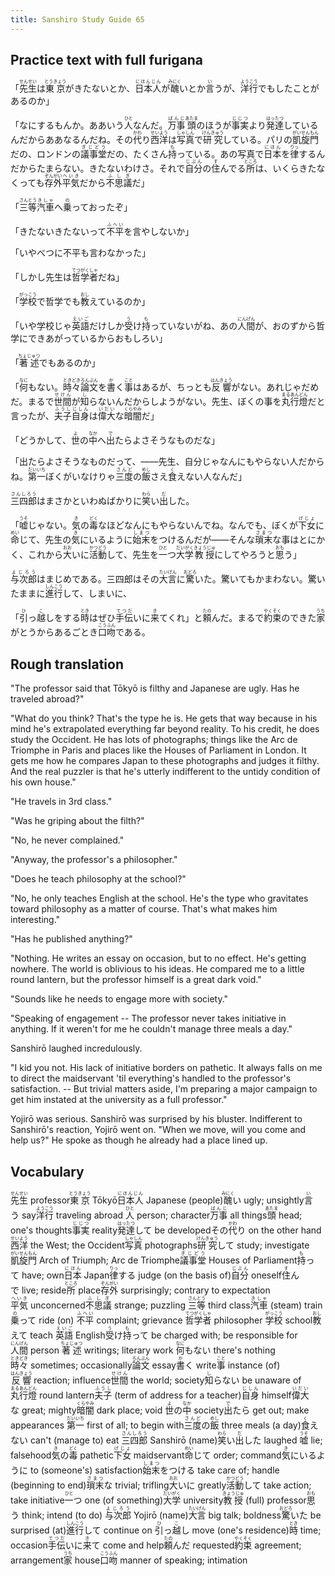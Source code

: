 ```yaml
---
title: Sanshiro Study Guide 65
---
```


## Practice text with full furigana

<p>
「<ruby><rb>先生</rb><rt>せんせい</rt></ruby>は<ruby><rb>東京</rb><rt>とうきょう</rt></ruby>がきたないとか、<ruby><rb>日本人</rb><rt>にほんじん</rt></ruby>が<ruby><rb>醜</rb><rt>みにく</rt></ruby>いとか<ruby><rb>言</rb><rt>い</rt></ruby>うが、<ruby><rb>洋行</rb><rt>ようこう</rt></ruby>でもしたことがあるのか」
</p>

<p>
「なにするもんか。ああいう<ruby><rb>人</rb><rt>ひと</rt></ruby>なんだ。<ruby><rb>万事</rb><rt>ばんじ</rt></ruby><ruby><rb>頭</rb><rt>あたま</rt></ruby>のほうが<ruby><rb>事実</rb><rt>じじつ</rt></ruby>より<ruby><rb>発達</rb><rt>はったつ</rt></ruby>しているんだからああなるんだね。その<ruby><rb>代</rb><rt>かわ</rt></ruby>り<ruby><rb>西洋</rb><rt>せいよう</rt></ruby>は<ruby><rb>写真</rb><rt>しゃしん</rt></ruby>で<ruby><rb>研究</rb><rt>けんきゅう</rt></ruby>している。パリの<ruby><rb>凱旋門</rb><rt>がいせんもん</rt></ruby>だの、ロンドンの<ruby><rb>議事堂</rb><rt>ぎじどう</rt></ruby>だの、たくさん<ruby><rb>持</rb><rt>も</rt></ruby>っている。あの写真で<ruby><rb>日本</rb><rt>にほん</rt></ruby>を<ruby><rb>律</rb><rt>りっ</rt></ruby>するんだからたまらない。きたないわけさ。それで<ruby><rb>自分</rb><rt>じぶん</rt></ruby>の<ruby><rb>住</rb><rt>す</rt></ruby>んでる<ruby><rb>所</rb><rt>ところ</rt></ruby>は、いくらきたなくっても<ruby><rb>存外</rb><rt>ぞんがい</rt></ruby><ruby><rb>平気</rb><rt>へいき</rt></ruby>だから<ruby><rb>不思議</rb><rt>ふしぎ</rt></ruby>だ」
</p>

<p>
「<ruby><rb>三等</rb><rt>さんとう</rt></ruby><ruby><rb>汽車</rb><rt>きしゃ</rt></ruby>へ<ruby><rb>乗</rb><rt>の</rt></ruby>っておったぞ」
</p>

<p>
「きたないきたないって<ruby><rb>不平</rb><rt>ふへい</rt></ruby>を言やしないか」
</p>

「いやべつに不平も言わなかった」

<p>
「しかし先生は<ruby><rb>哲学者</rb><rt>てつがくしゃ</rt></ruby>だね」
</p>

<p>
「<ruby><rb>学校</rb><rt>がっこう</rt></ruby>で哲学でも<ruby><rb>教</rb><rt>おし</rt></ruby>えているのか」
</p>

<p>
「いや学校じゃ<ruby><rb>英語</rb><rt>えいご</rt></ruby>だけしか<ruby><rb>受</rb><rt>う</rt></ruby>け<ruby><rb>持</rb><rt>も</rt></ruby>っていないがね、あの<ruby><rb>人間</rb><rt>にんげん</rt></ruby>が、おのずから哲学にできあがっているからおもしろい」
</p>

<p>
「<ruby><rb>著述</rb><rt>ちょじゅつ</rt></ruby>でもあるのか」
</p>

<p>
「<ruby><rb>何</rb><rt>なに</rt></ruby>もない。<ruby><rb>時々</rb><rt>ときどき</rt></ruby><ruby><rb>論文</rb><rt>ろんぶん</rt></ruby>を<ruby><rb>書</rb><rt>か</rt></ruby>く<ruby><rb>事</rb><rt>こと</rt></ruby>はあるが、ちっとも<ruby><rb>反響</rb><rt>はんきょう</rt></ruby>がない。あれじゃだめだ。まるで<ruby><rb>世間</rb><rt>せけん</rt></ruby>が<ruby><rb>知</rb><rt>し</rt></ruby>らないんだからしようがない。先生、ぼくの事を<ruby><rb>丸行燈</rb><rt>まるあんどん</rt></ruby>だと言ったが、<ruby><rb>夫子</rb><rt>ふうし</rt></ruby><ruby><rb>自身</rb><rt>じしん</rt></ruby>は<ruby><rb>偉大</rb><rt>いだい</rt></ruby>な<ruby><rb>暗闇</rb><rt>くらやみ</rt></ruby>だ」
</p>

<p>
「どうかして、<ruby><rb>世</rb><rt>よ</rt></ruby>の<ruby><rb>中</rb><rt>なか</rt></ruby>へ<ruby><rb>出</rb><rt>で</rt></ruby>たらよさそうなものだな」
</p>

<p>
「出たらよさそうなものだって、――先生、自分じゃなんにもやらない人だからね。<ruby><rb>第一</rb><rt>だいいち</rt></ruby>ぼくがいなけりゃ<ruby><rb>三度</rb><rt>さんど</rt></ruby>の<ruby><rb>飯</rb><rt>めし</rt></ruby>さえ<ruby><rb>食</rb><rt>く</rt></ruby>えない人なんだ」
</p>

<p>
<ruby><rb>三四郎</rb><rt>さんしろう</rt></ruby>はまさかといわぬばかりに<ruby><rb>笑</rb><rt>わら</rt></ruby>い<ruby><rb>出</rb><rt>だ</rt></ruby>した。
</p>

<p>
「<ruby><rb>嘘</rb><rt>うそ</rt></ruby>じゃない。<ruby><rb>気</rb><rt>き</rt></ruby>の<ruby><rb>毒</rb><rt>どく</rt></ruby>なほどなんにもやらないんでね。なんでも、ぼくが<ruby><rb>下女</rb><rt>げじょ</rt></ruby>に<ruby><rb>命</rb><rt>めい</rt></ruby>じて、先生の<ruby><rb>気</rb><rt>き</rt></ruby>にいるように<ruby><rb>始末</rb><rt>しまつ</rt></ruby>をつけるんだが――そんな<ruby><rb>瑣末</rb><rt>さまつ</rt></ruby>な事はとにかく、これから<ruby><rb>大</rb><rt>おお</rt></ruby>いに<ruby><rb>活動</rb><rt>かつどう</rt></ruby>して、先生を<ruby><rb>一</rb><rt>ひと</rt></ruby>つ<ruby><rb>大学</rb><rt>だいがく</rt></ruby><ruby><rb>教授</rb><rt>きょうじゅ</rt></ruby>にしてやろうと<ruby><rb>思</rb><rt>おも</rt></ruby>う」
</p>

<p>
<ruby><rb>与次郎</rb><rt>よじろう</rt></ruby>はまじめである。三四郎はその<ruby><rb>大言</rb><rt>たいげん</rt></ruby>に<ruby><rb>驚</rb><rt>おどろ</rt></ruby>いた。驚いてもかまわない。驚いたままに<ruby><rb>進行</rb><rt>しんこう</rt></ruby>して、しまいに、
</p>

<p>
「<ruby><rb>引</rb><rt>ひ</rt></ruby>っ<ruby><rb>越</rb><rt>こ</rt></ruby>しをする<ruby><rb>時</rb><rt>とき</rt></ruby>はぜひ<ruby><rb>手伝</rb><rt>てつだ</rt></ruby>いに<ruby><rb>来</rb><rt>き</rt></ruby>てくれ」と<ruby><rb>頼</rb><rt>たの</rt></ruby>んだ。まるで<ruby><rb>約束</rb><rt>やくそく</rt></ruby>のできた<ruby><rb>家</rb><rt>うち</rt></ruby>がとうからあるごとき<ruby><rb>口吻</rb><rt>こうふん</rt></ruby>である。
</p>


## Rough translation

"The professor said that Tōkyō is filthy and Japanese are ugly. Has he traveled abroad?"

"What do you think? That's the type he is. He gets that way because in his mind he's extrapolated everything far beyond reality. To his credit, he does study the Occident. He has lots of photographs; things like the Arc de Triomphe in Paris and places like the Houses of Parliament in London. It gets me how he compares Japan to these photographs and judges it filthy. And the real puzzler is that he's utterly indifferent to the untidy condition of his own house."

"He travels in 3rd class."

"Was he griping about the filth?"

"No, he never complained."

"Anyway, the professor's a philosopher."

"Does he teach philosophy at the school?"

"No, he only teaches English at the school. He's the type who gravitates toward philosophy as a matter of course. That's what makes him interesting."

"Has he published anything?"

"Nothing. He writes an essay on occasion, but to no effect. He's getting nowhere. The world is oblivious to his ideas. He compared me to a little round lantern, but the professor himself is a great dark void."

"Sounds like he needs to engage more with society."

"Speaking of engagement -- The professor never takes initiative in anything. If it weren't for me he couldn't manage three meals a day."

Sanshirō laughed incredulously.

"I kid you not. His lack of initiative borders on pathetic. It always falls on me to direct the maidservant 'til everything's handled to the professor's satisfaction. -- But trivial matters aside, I'm preparing a major campaign to get him instated at the university as a full professor."

Yojirō was serious. Sanshirō was surprised by his bluster. Indifferent to Sanshirō's reaction, Yojirō went on. "When we move, will you come and help us?" He spoke as though he already had a place lined up. 


## Vocabulary

<p>
<span class="vocabstudy"><ruby><rb>先生</rb><rt>せんせい</rt></ruby>&nbsp;professor</span><span class="vocabstudy"><ruby><rb>東京</rb><rt>とうきょう</rt></ruby>&nbsp;Tōkyō</span><span class="vocabstudy"><ruby><rb>日本人</rb><rt>にほんじん</rt></ruby>&nbsp;Japanese (people)</span><span class="vocabstudy"><ruby><rb>醜</rb><rt>みにく</rt></ruby>い&nbsp;ugly; unsightly</span><span class="vocabstudy"><ruby><rb>言</rb><rt>い</rt></ruby>う&nbsp;say</span><span class="vocabstudy"><ruby><rb>洋行</rb><rt>ようこう</rt></ruby>&nbsp;traveling abroad</span>
<span class="vocabstudy"><ruby><rb>人</rb><rt>ひと</rt></ruby>&nbsp;person; character</span><span class="vocabstudy"><ruby><rb>万事</rb><rt>ばんじ</rt></ruby>&nbsp;all things</span><span class="vocabstudy"><ruby><rb>頭</rb><rt>あたま</rt></ruby>&nbsp;head; one's thoughts</span><span class="vocabstudy"><ruby><rb>事実</rb><rt>じじつ</rt></ruby>&nbsp;reality</span><span class="vocabstudy"><ruby><rb>発達</rb><rt>はったつ</rt></ruby>して&nbsp;be developed</span><span class="vocabstudy">その<ruby><rb>代</rb><rt>かわ</rt></ruby>り&nbsp;on the other hand</span><span class="vocabstudy"><ruby><rb>西洋</rb><rt>せいよう</rt></ruby>&nbsp;the West; the Occident</span><span class="vocabstudy"><ruby><rb>写真</rb><rt>しゃしん</rt></ruby>&nbsp;photographs</span><span class="vocabstudy"><ruby><rb>研究</rb><rt>けんきゅう</rt></ruby>して&nbsp;study; investigate</span><span class="vocabstudy"><ruby><rb>凱旋門</rb><rt>がいせんもん</rt></ruby>&nbsp;Arch of Triumph; Arc de Triomphe</span><span class="vocabstudy"><ruby><rb>議事堂</rb><rt>ぎじどう</rt></ruby>&nbsp;Houses of Parliament</span><span class="vocabstudy"><ruby><rb>持</rb><rt>も</rt></ruby>って&nbsp;have; own</span><span class="vocabstudy"><ruby><rb>日本</rb><rt>にほん</rt></ruby>&nbsp;Japan</span><span class="vocabstudy"><ruby><rb>律</rb><rt>りっ</rt></ruby>する&nbsp;judge (on the basis of)</span><span class="vocabstudy"><ruby><rb>自分</rb><rt>じぶん</rt></ruby>&nbsp;oneself</span><span class="vocabstudy"><ruby><rb>住</rb><rt>す</rt></ruby>んで&nbsp;live; reside</span><span class="vocabstudy"><ruby><rb>所</rb><rt>ところ</rt></ruby>&nbsp;place</span><span class="vocabstudy"><ruby><rb>存外</rb><rt>ぞんがい</rt></ruby>&nbsp;surprisingly; contrary to expectation</span><span class="vocabstudy"><ruby><rb>平気</rb><rt>へいき</rt></ruby>&nbsp;unconcerned</span><span class="vocabstudy"><ruby><rb>不思議</rb><rt>ふしぎ</rt></ruby>&nbsp;strange; puzzling</span>
<span class="vocabstudy"><ruby><rb>三等</rb><rt>さんとう</rt></ruby>&nbsp;third class</span><span class="vocabstudy"><ruby><rb>汽車</rb><rt>きしゃ</rt></ruby>&nbsp;(steam) train</span><span class="vocabstudy"><ruby><rb>乗</rb><rt>の</rt></ruby>って&nbsp;ride (on)</span>
<span class="vocabstudy"><ruby><rb>不平</rb><rt>ふへい</rt></ruby>&nbsp;complaint; grievance</span>
<span class="vocabstudy"><ruby><rb>哲学者</rb><rt>てつがくしゃ</rt></ruby>&nbsp;philosopher</span>
<span class="vocabstudy"><ruby><rb>学校</rb><rt>がっこう</rt></ruby>&nbsp;school</span><span class="vocabstudy"><ruby><rb>教</rb><rt>おし</rt></ruby>えて&nbsp;teach</span>
<span class="vocabstudy"><ruby><rb>英語</rb><rt>えいご</rt></ruby>&nbsp;English</span><span class="vocabstudy"><ruby><rb>受</rb><rt>う</rt></ruby>け<ruby><rb>持</rb><rt>も</rt></ruby>って&nbsp;be charged with; be responsible for</span><span class="vocabstudy"><ruby><rb>人間</rb><rt>にんげん</rt></ruby>&nbsp;person</span>
<span class="vocabstudy"><ruby><rb>著述</rb><rt>ちょじゅつ</rt></ruby>&nbsp;writings; literary work</span>
<span class="vocabstudy"><ruby><rb>何</rb><rt>なに</rt></ruby>もない&nbsp;there's nothing</span><span class="vocabstudy"><ruby><rb>時々</rb><rt>ときどき</rt></ruby>&nbsp;sometimes; occasionally</span><span class="vocabstudy"><ruby><rb>論文</rb><rt>ろんぶん</rt></ruby>&nbsp;essay</span><span class="vocabstudy"><ruby><rb>書</rb><rt>か</rt></ruby>く&nbsp;write</span><span class="vocabstudy"><ruby><rb>事</rb><rt>こと</rt></ruby>&nbsp;instance (of)</span><span class="vocabstudy"><ruby><rb>反響</rb><rt>はんきょう</rt></ruby>&nbsp;reaction; influence</span><span class="vocabstudy"><ruby><rb>世間</rb><rt>せけん</rt></ruby>&nbsp;the world; society</span><span class="vocabstudy"><ruby><rb>知</rb><rt>し</rt></ruby>らない&nbsp;be unaware of</span><span class="vocabstudy"><ruby><rb>丸行燈</rb><rt>まるあんどん</rt></ruby>&nbsp;round lantern</span><span class="vocabstudy"><ruby><rb>夫子</rb><rt>ふうし</rt></ruby>&nbsp;(term of address for a teacher)</span><span class="vocabstudy"><ruby><rb>自身</rb><rt>じしん</rt></ruby>&nbsp;himself</span><span class="vocabstudy"><ruby><rb>偉大</rb><rt>いだい</rt></ruby>な&nbsp;great; mighty</span><span class="vocabstudy"><ruby><rb>暗闇</rb><rt>くらやみ</rt></ruby>&nbsp;dark place; void</span>
<span class="vocabstudy"><ruby><rb>世</rb><rt>よ</rt></ruby>の<ruby><rb>中</rb><rt>なか</rt></ruby>&nbsp;society</span><span class="vocabstudy"><ruby><rb>出</rb><rt>で</rt></ruby>たら&nbsp;get out; make appearances</span>
<span class="vocabstudy"><ruby><rb>第一</rb><rt>だいいち</rt></ruby>&nbsp;first of all; to begin with</span><span class="vocabstudy"><ruby><rb>三度</rb><rt>さんど</rt></ruby>の<ruby><rb>飯</rb><rt>めし</rt></ruby>&nbsp;three meals (a day)</span><span class="vocabstudy"><ruby><rb>食</rb><rt>く</rt></ruby>えない&nbsp;can't (manage to) eat</span>
<span class="vocabstudy"><ruby><rb>三四郎</rb><rt>さんしろう</rt></ruby>&nbsp;Sanshirō (name)</span><span class="vocabstudy"><ruby><rb>笑</rb><rt>わら</rt></ruby>い<ruby><rb>出</rb><rt>だ</rt></ruby>した&nbsp;laughed</span>
<span class="vocabstudy"><ruby><rb>嘘</rb><rt>うそ</rt></ruby>&nbsp;lie; falsehood</span><span class="vocabstudy"><ruby><rb>気</rb><rt>き</rt></ruby>の<ruby><rb>毒</rb><rt>どく</rt></ruby>&nbsp;pathetic</span><span class="vocabstudy"><ruby><rb>下女</rb><rt>げじょ</rt></ruby>&nbsp;maidservant</span><span class="vocabstudy"><ruby><rb>命</rb><rt>めい</rt></ruby>じて&nbsp;order; command</span><span class="vocabstudy"><ruby><rb>気</rb><rt>き</rt></ruby>にいるように&nbsp;to (someone's) satisfaction</span><span class="vocabstudy"><ruby><rb>始末</rb><rt>しまつ</rt></ruby>をつける&nbsp;take care of; handle (beginning to end)</span><span class="vocabstudy"><ruby><rb>瑣末</rb><rt>さまつ</rt></ruby>な&nbsp;trivial; trifling</span><span class="vocabstudy"><ruby><rb>大</rb><rt>おお</rt></ruby>いに&nbsp;greatly</span><span class="vocabstudy"><ruby><rb>活動</rb><rt>かつどう</rt></ruby>して&nbsp;take action; take initiative</span><span class="vocabstudy"><ruby><rb>一</rb><rt>ひと</rt></ruby>つ&nbsp;one (of something)</span><span class="vocabstudy"><ruby><rb>大学</rb><rt>だいがく</rt></ruby>&nbsp;university</span><span class="vocabstudy"><ruby><rb>教授</rb><rt>きょうじゅ</rt></ruby>&nbsp;(full) professor</span><span class="vocabstudy"><ruby><rb>思</rb><rt>おも</rt></ruby>う&nbsp;think; intend (to do)</span>
<span class="vocabstudy"><ruby><rb>与次郎</rb><rt>よじろう</rt></ruby>&nbsp;Yojirō (name)</span><span class="vocabstudy"><ruby><rb>大言</rb><rt>たいげん</rt></ruby>&nbsp;big talk; boldness</span><span class="vocabstudy"><ruby><rb>驚</rb><rt>おどろ</rt></ruby>いた&nbsp;be surprised (at)</span><span class="vocabstudy"><ruby><rb>進行</rb><rt>しんこう</rt></ruby>して&nbsp;continue on</span>
<span class="vocabstudy"><ruby><rb>引</rb><rt>ひ</rt></ruby>っ<ruby><rb>越</rb><rt>こ</rt></ruby>し&nbsp;move (one's residence)</span><span class="vocabstudy"><ruby><rb>時</rb><rt>とき</rt></ruby>&nbsp;time; occasion</span><span class="vocabstudy"><ruby><rb>手伝</rb><rt>てつだ</rt></ruby>いに<ruby><rb>来</rb><rt>き</rt></ruby>て&nbsp;come and help</span><span class="vocabstudy"><ruby><rb>頼</rb><rt>たの</rt></ruby>んだ&nbsp;requested</span><span class="vocabstudy"><ruby><rb>約束</rb><rt>やくそく</rt></ruby>&nbsp;agreement; arrangement</span><span class="vocabstudy"><ruby><rb>家</rb><rt>うち</rt></ruby>&nbsp;house</span><span class="vocabstudy"><ruby><rb>口吻</rb><rt>こうふん</rt></ruby>&nbsp;manner of speaking; intimation</span>
</p>
